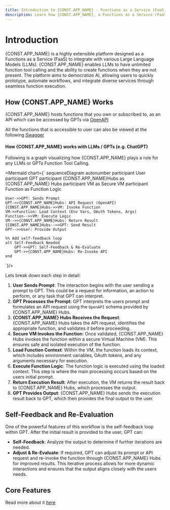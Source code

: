 ```yaml
---
title: Introduction to {CONST.APP_NAME} - Functions as a Service (FaaS)
description: Learn how {CONST.APP_NAME}, a Functions as a Service (FaaS) platform, integrates with Large Language Models (LLMs) to enable unlimited function tool calling and seamless automation.
---
```

# Introduction

{CONST.APP_NAME} is a highly extensible platform designed as a Functions as a Service (FaaS) to integrate with various Large Language Models (LLMs). {CONST.APP_NAME} enables LLMs to have unlimited function tool calling and the ability to create functions when they are not present. The platform aims to democratize AI, allowing users to quickly prototype, automate workflows, and integrate diverse services through seamless function execution.

## How {CONST.APP_NAME} Works

{CONST.APP_NAME} hosts functions that you own or subscribed to, as an API which can be accessed by GPTs via [OpenAPI]({CONST.HUBS_OPENAPI_URL})

All the functions that is accessible to user can also be viewed at the following [Swagger]({CONST.HUBS_SWAGGER_URL})


#### How {CONST.APP_NAME} works with LLMs / GPTs (e.g. ChatGPT)

Following is a graph visualizing how {CONST.APP_NAME} plays a role for any LLMs or GPTs Function Tool Calling.

<Mermaid chart={`
sequenceDiagram
    autonumber
    participant User
    participant GPT
    participant {CONST.APP_NAME}Hubs as {CONST.APP_NAME} Hubs
    participant VM as Secure VM
    participant Function as Function Logic

    User->>GPT: Sends Prompt
    GPT->>{CONST.APP_NAME}Hubs: API Request (OpenAPI)
    {CONST.APP_NAME}Hubs->>VM: Invoke Function
    VM->>Function: Load Context (Env Vars, OAuth Tokens, Args)
    Function-->>VM: Execute Logic
    VM-->>{CONST.APP_NAME}Hubs: Return Result
    {CONST.APP_NAME}Hubs-->>GPT: Send Result
    GPT-->>User: Provide Output

    %% Add self-feedback loop
    alt Self-Feedback Needed
        GPT->>GPT: Self-Feedback & Re-Evaluate
        GPT->>{CONST.APP_NAME}Hubs: Re-Invoke API
    end
`}/>

Lets break down each step in detail:
1. **User Sends Prompt**: The interaction begins with the user sending a prompt to GPT. This could be a request for information, an action to perform, or any task that GPT can interpret.
2. **GPT Processes the Prompt**: GPT interprets the users prompt and formulates an API request using the `OpenAPI` schema provided by {CONST.APP_NAME} Hubs.
3. **{CONST.APP_NAME} Hubs Receives the Request**: {CONST.APP_NAME} Hubs takes the API request, identifies the appropriate function, and validates it before proceeding.
4. **Secure VM Invokes the Function**: Once validated, {CONST.APP_NAME} Hubs invokes the function within a secure Virtual Machine (VM). This ensures safe and isolated execution of the function.
5. **Load Function Context**: Within the VM, the function loads its context, which includes environment variables, OAuth tokens, and any arguments necessary for execution.
6. **Execute Function Logic**: The function logic is executed using the loaded context. This step is where the main processing occurs based on the users initial prompt.
7. **Return Execution Result**: After execution, the VM returns the result back to {CONST.APP_NAME} Hubs, which processes the output.
8. **GPT Provides Output**: {CONST.APP_NAME} Hubs sends the execution result back to GPT, which then provides the final output to the user.
## Self-Feedback and Re-Evaluation
One of the powerful features of this workflow is the self-feedback loop within GPT. After the initial result is provided to the user, GPT can:
- **Self-Feedback**: Analyze the output to determine if further iterations are needed.
- **Adjust & Re-Evaluate**: If required, GPT can adjust its prompt or API request and re-invoke the function through {CONST.APP_NAME} Hubs for improved results.
This iterative process allows for more dynamic interactions and ensures that the output aligns closely with the users needs.

## Core Features

Read more about it [here](/docs/features/core-features)
